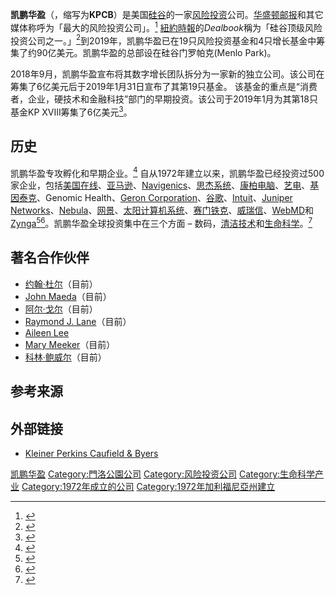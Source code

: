 {{NoteTA|G1=IT
|1=zh-hans:太阳计算机系统;zh-hk:太陽電腦;zh-tw:昇陽電腦;
|2=zh-hans:阿尔·戈尔;zh-hk:阿爾·戈爾;zh-tw:艾爾·高爾;
}}
{{Infobox company 
| name               = 凯鹏华盈<br>Kleiner Perkins Caufield & Byers 
| logo               = [[File:Kleiner_Perkins_Caufield_&_Byers_logo.jpg|220px]] 
| type               = [[私人股权|私人股权]]
| industry           = [[风险投资|风险投资]]
| foundation         = {{Start date and age|1972}} 
| location_city      = [[门洛帕克_(加利福尼亚州)|门洛帕克 (加利福尼亚州)]]
| location_country   = {{USA}}
| key_people         = [[Eugene_Kleiner|Eugene Kleiner]]<br>[[Thomas_Perkins_(businessman)|Tom Perkins]]<br>[[Brook_Byers|Brook Byers]]<br>[[比尔·乔伊|比尔·乔伊]]<br>[[约翰·杜尔|约翰·杜尔]]
| products           = [[投资|投资]]<br>私人股权基金
| num_employees      = 
| homepage           = {{URL|http://www.kpcb.com}}
}}
'''凯鹏华盈'''（{{lang-en|Kleiner Perkins Caufield & Byers}}，缩写为'''KPCB'''）是美国[[硅谷|硅谷]]的一家[[风险投资|风险投资]]公司。[[华盛顿邮报|华盛顿邮报]]和其它媒体称呼为「最大的风险投资公司」。<ref name="Austin">{{cite news | url=http://blogs.wsj.com/venturecapital/2010/01/22/one-of-these-venture-capital-firms-is-not-like-the-other/ | work=The Wall Street Journal | title=One Of These Venture Firms Is Not Like The Other | first=Scott | last=Austin | date=2010-01-22 | accessdate=2016-09-08 | archive-date=2011-07-27 | archive-url=https://web.archive.org/web/20110727112242/http://blogs.wsj.com/venturecapital/2010/01/22/one-of-these-venture-capital-firms-is-not-like-the-other/ | dead-url=no }}</ref> [[紐約時報|紐約時報]]的''Dealbook''稱为「硅谷顶级风险投资公司之一。」<ref>{{cite news | url=http://dealbook.blogs.nytimes.com/2009/11/03/gores-dual-role-in-spotlight-advocate-and-investor/ | work=The New York Times (Dealbook) | title=Gore's Dual Role in Spotlight: Advocate and Investor | date=2009-11-03 | accessdate=2016-09-08 | archive-date=2010-01-07 | archive-url=https://web.archive.org/web/20100107072648/http://dealbook.blogs.nytimes.com/2009/11/03/gores-dual-role-in-spotlight-advocate-and-investor/ | dead-url=no }}</ref>到2019年，凯鹏华盈已在19只风险投资基金和4只增长基金中筹集了约90亿美元。凯鹏华盈的总部设在硅谷门罗帕克(Menlo Park)。

2018年9月，凯鹏华盈宣布将其数字增长团队拆分为一家新的独立公司。该公司在筹集了6亿美元后于2019年1月31日宣布了其第19只基金。 该基金的重点是“消费者，企业，硬技术和金融科技”部门的早期投资。该公司于2019年1月为其第18只基金KP XVIII筹集了6亿美元<ref>{{cite web|url=https://www.mg21.com/kleiner-perkins.html|title=美国硅谷风险投资公司：凯鹏华盈Kleiner Perkins|publisher=美股之家|date=2021-04-21|access-date=2021-04-22|archive-date=2021-04-22|archive-url=https://web.archive.org/web/20210422001301/https://www.mg21.com/kleiner-perkins.html}}</ref>。

==历史==
凯鹏华盈专攻孵化和早期企业。<ref>{{cite web |url=http://investing.businessweek.com/research/stocks/private/snapshot.asp?privcapId=21381 |work=Bloomberg Businessweek |title=Capital Markets: Kleiner, Perkins, Caufield & Byers |accessdate=2011-07-27 |archive-date=2011-07-09 |archive-url=https://web.archive.org/web/20110709172450/http://investing.businessweek.com/research/stocks/private/snapshot.asp?privcapId=21381 |dead-url=no }}</ref> 自从1972年建立以来，凯鹏华盈已经投资过500家企业，包括[[美国在线|美国在线]]、[[亞馬遜公司|亚马逊]]、[[Navigenics|Navigenics]]、[[思杰系统|思杰系统]]、[[康柏电脑|康柏电脑]]、[[艺电|艺电]]、[[基因泰克|基因泰克]]、Genomic Health、[[Geron_Corporation|Geron Corporation]]、[[谷歌|谷歌]]、[[Intuit|Intuit]]、[[Juniper_Networks|Juniper Networks]]、[[Nebula_(company)|Nebula]]、[[网景|网景]]、[[太阳计算机系统|太阳计算机系统]]、[[赛门铁克|赛门铁克]]、[[威瑞信|威瑞信]]、[[WebMD|WebMD]]和[[Zynga|Zynga]]<ref name="yahoo.brand.edgar-online.com">{{cite web|title=SEC Schedule 13G, filed Feb. 17, 1999|url=http://yahoo.brand.edgar-online.com/DisplayFiling.aspx?TabIndex=2&FilingID=1363847&companyid=11441&ppu=%252fDefault.aspx%253fcompanyid%253d11441%2526amp%253bformtypeID%253d346|accessdate=2016-09-08|archive-date=2016-03-06|archive-url=https://web.archive.org/web/20160306115227/http://yahoo.brand.edgar-online.com/displayfiling.aspx?amp%3Bformtypeid=346&companyid=11441&filingid=1363847&ppu=%2Fdefault.aspx%3Fcompanyid%3D11441&tabindex=2|dead-url=no}}</ref><ref>{{cite web|last=Morgan|first=Timothy Prickett|title=NASA's former CTO launches Nebula cloud controller|url=http://www.theregister.co.uk/2011/07/27/nebula_openstack_cloud_controller/print.html|publisher=The Register|accessdate=2013-03-12|archive-date=2012-10-23|archive-url=https://web.archive.org/web/20121023083032/http://www.theregister.co.uk/2011/07/27/nebula_openstack_cloud_controller/print.html|dead-url=no}}</ref>。凯鹏华盈全球投资集中在三个方面 – 数码，[[清洁技术|清洁技术]]和[[生命科学|生命科学]]。<ref>{{Cite web |url=http://www.kpcb.com/portfolio/ |title=KPCB Portfolio Companies |access-date=2016-09-08 |archive-url=https://web.archive.org/web/20140301114551/http://www.kpcb.com/portfolio |archive-date=2014-03-01 |dead-url=yes }}</ref>

==著名合作伙伴==
* [[约翰·杜尔|约翰·杜尔]]（目前）
* [[John_Maeda|John Maeda]]（目前）
* [[阿尔·戈尔|阿尔·戈尔]]（目前）
* [[Raymond_J._Lane|Raymond J. Lane]]（目前）
* [[Aileen_Lee|Aileen Lee]]
* [[Mary_Meeker|Mary Meeker]]（目前）
* [[科林·鲍威尔|科林·鲍威尔]]（目前）

== 参考来源 ==
{{Reflist}}

== 外部链接 ==
* [http://www.kpcb.com/ Kleiner Perkins Caufield & Byers]{{Wayback|url=http://www.kpcb.com/ |date=20160911182919 }}

{{DEFAULTSORT:Kleiner Perkins Caufield and Byers}}
[[Category:凯鹏华盈|]]
[[Category:門洛公園公司|Category:門洛公園公司]]
[[Category:风险投资公司|Category:风险投资公司]]
[[Category:生命科学产业|Category:生命科学产业]]
[[Category:1972年成立的公司|Category:1972年成立的公司]]
[[Category:1972年加利福尼亞州建立|Category:1972年加利福尼亞州建立]]